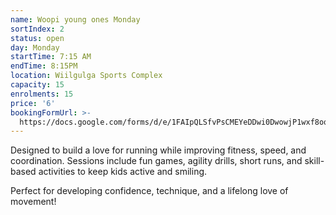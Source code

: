 ```yaml
---
name: Woopi young ones Monday
sortIndex: 2
status: open
day: Monday
startTime: 7:15 AM
endTime: 8:15PM
location: Wiilgulga Sports Complex
capacity: 15
enrolments: 15
price: '6'
bookingFormUrl: >-
  https://docs.google.com/forms/d/e/1FAIpQLSfvPsCMEYeDDwi0DwowjP1wxf8oqLvOFXA9TaGCii_78LM9CQ/viewform?usp=header
---
```

Designed to build a love for running while improving fitness, speed, and coordination. Sessions include fun games, agility drills, short runs, and skill-based activities to keep kids active and smiling.

Perfect for developing confidence, technique, and a lifelong love of movement!
